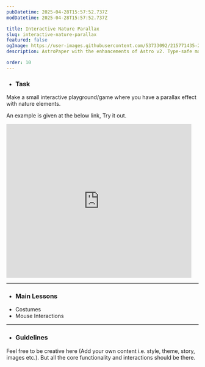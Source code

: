 ```yaml
---
pubDatetime: 2025-04-28T15:57:52.737Z
modDatetime: 2025-04-28T15:57:52.737Z

title: Interactive Nature Parallax
slug: interactive-nature-parallax
featured: false
ogImage: https://user-images.githubusercontent.com/53733092/215771435-25408246-2309-4f8b-a781-1f3d93bdf0ec.png
description: AstroPaper with the enhancements of Astro v2. Type-safe markdown contents, bug fixes and better dev experience etc.

order: 10
---
```



- ### Task

Make a small interactive playground/game where you have a parallax effect with nature elements.

An example is given at the below link, Try it out.

<LinkMd href="https://scratch.mit.edu/projects/1144054466" title="Scratch Project Link" />

<div class="scratch-project-preview-container">
    <iframe src="https://scratch.mit.edu/projects/1144054466/embed" allowtransparency="true" width="485" height="402" frameborder="0" scrolling="no" allowfullscreen></iframe>
</div>

---

- ### Main Lessons

<ul class="dash-ul">
    <li>Costumes</li>
    <li>Mouse Interactions</li>
</ul>

---

- ### Guidelines

Feel free to be creative here (Add your own content i.e. style, theme, story, images etc.). But all the core functionality and interactions should be there.